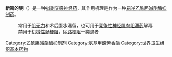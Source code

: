 {{noteTA
|G1=LS
|1=zh-hans:新斯的明;zh-tw:新斯狄明
}}
{{Unreferenced|time=2021-10-08T03:00:24+00:00}}
{{medical}}
{{Drugbox
| Verifiedfields = changed
| Watchedfields = changed
| verifiedrevid = 401609488
| IUPAC_name = 3-{[(dimethylamino)carbonyl]oxy}-''N,N,N''-trimethylbenzenaminium
| image = Neostigmine Ion V.1.svg

<!--Clinical data-->
| tradename = Prostigmin
| Drugs.com = {{drugs.com|monograph|neostigmine-bromide}}
| pregnancy_category =  
| legal_status =  
| routes_of_administration =  

<!--Pharmacokinetic data-->
| bioavailability = 不清楚，可能低于5%
| metabolism = 会被乙酰胆碱酯酶或血浆酯酶缓慢水解
| elimination_half-life = 50～90分钟
| excretion = 从尿液排出，其中：药物无变化排出多达70%，醇代谢产物达30%

<!--Identifiers-->
| CAS_number_Ref = {{cascite|correct|CAS}}
| CAS_number = 59-99-4
| ATC_prefix = N07
| ATC_suffix = AA01
| ATC_supplemental = {{ATC|S01|EB06}} {{ATCvet|A03|AB93}}
| PubChem = 4456
| DrugBank_Ref = {{drugbankcite|changed|drugbank}}
| DrugBank = DB01400
| ChemSpiderID_Ref = {{chemspidercite|correct|chemspider}}
| ChemSpiderID = 4301
| UNII_Ref = {{fdacite|correct|FDA}}
| UNII = 3982TWQ96G
| KEGG_Ref = {{keggcite|changed|kegg}}
| KEGG = D08261
| ChEBI_Ref = {{ebicite|changed|EBI}}
| ChEBI = 7514
| ChEMBL_Ref = {{ebicite|changed|EBI}}
| ChEMBL = 54126

<!--Chemical data-->
 | C=12 | H=19 | N=2 | O=2 
| molecular_weight = 223.294 g/mol
| smiles = O=C(Oc1cccc(c1)[N+](C)(C)C)N(C)C
| InChI = 1/C12H19N2O2/c1-13(2)12(15)16-11-8-6-7-10(9-11)14(3,4)5/h6-9H,1-5H3/q+1
| InChIKey = ALWKGYPQUAPLQC-UHFFFAOYAL
| StdInChI_Ref = {{stdinchicite|correct|chemspider}}
| StdInChI = 1S/C12H19N2O2/c1-13(2)12(15)16-11-8-6-7-10(9-11)14(3,4)5/h6-9H,1-5H3/q+1
| StdInChIKey_Ref = {{stdinchicite|correct|chemspider}}
| StdInChIKey = ALWKGYPQUAPLQC-UHFFFAOYSA-N
}}

'''新斯的明'''（{{lang-en|Neostigmine}}）是一种[[拟副交感神经药|拟副交感神经药]]，其作用机理是作为一种[[易逆乙酰胆碱酯酶抑制药|易逆乙酰胆碱酯酶抑制药]]。
:常用于[[肌无力|肌无力]]和术后腹水潴留，也可用于[[竞争性神经肌肉阻滞药|竞争性神经肌肉阻滞药]]解毒
:禁用于[[肠梗阻|机械性肠梗阻]]，[[尿路梗阻|尿路梗阻]]一类患者

[[Category:乙酰胆碱酯酶抑制剂|Category:乙酰胆碱酯酶抑制剂]]
[[Category:氨基甲酸芳香酯|Category:氨基甲酸芳香酯]]
[[Category:世界卫生组织基本药物|Category:世界卫生组织基本药物]]